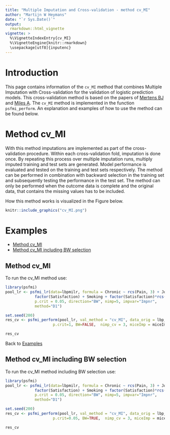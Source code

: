 ```yaml
---
title: "Multiple Imputation and Cross-validation - method cv_MI"
author: "Martijn W Heymans"
date: "`r Sys.Date()`"
output:
  rmarkdown::html_vignette
vignette: >
  %\VignetteIndexEntry{cv_MI}
  %\VignetteEngine{knitr::rmarkdown}
  \usepackage[utf8]{inputenc}
---
```


# Introduction

This page contains information of the `cv_MI` method that combines 
Multiple Imputation with Cross-validation for the validation of 
logistic prediction models. This cross-validation method is based 
on the papers of [Mertens BJ](https://onlinelibrary.wiley.com/doi/full/10.1002/bimj.201800289) 
and [Miles A](https://journals.sagepub.com/doi/abs/10.1177/0049124115610345).
The `cv_MI` method is implemented in the function `psfmi_perform`.
An explanation and examples of how to use the method can be found below.

# Method cv_MI

With this method imputations are implemented as part of the cross-validation
procedure. Within each cross-validation fold, imputation
is done once. By repeating this process over multiple imputation runs,
multiply imputed training and test sets are generated. Model performance 
is evaluated and tested on the training and test sets respectively.
The method can be performed in combination with backward selection
in the training set and subsequently testing the performance in the test set.
The method can only be performed when the outcome data is complete and
the original data, that contains the missing values has to be included. 

How this method works is visualized in the Figure below. 

```r
knitr::include_graphics("cv_MI.png")
```

# Examples

* [Method cv_MI]
* [Method cv_MI including BW selection]

## Method cv_MI

To run the cv_MI method use:

```r

library(psfmi)
pool_lr <- psfmi_lr(data=lbpmilr, formula = Chronic ~ rcs(Pain, 3) + JobDemands + Tampascale +
             factor(Satisfaction) + Smoking + factor(Satisfaction)*rcs(Pain, 3) ,
             p.crit = 0.05, direction="BW", nimp=5, impvar="Impnr",
             method="D1")

set.seed(200)
res_cv <- psfmi_perform(pool_lr, val_method = "cv_MI", data_orig = lbp_orig, folds = 5,
                     p.crit=1, BW=FALSE,  nimp_cv = 3, miceImp = miceImp, printFlag = FALSE)

res_cv

```

Back to [Examples]

## Method cv_MI including BW selection

To run the cv_MI method including BW selection use:

```r

library(psfmi)
pool_lr <- psfmi_lr(data=lbpmilr, formula = Chronic ~ rcs(Pain, 3) + JobDemands + Tampascale +
             factor(Satisfaction) + Smoking + factor(Satisfaction)*rcs(Pain, 3) ,
             p.crit = 0.05, direction="BW", nimp=5, impvar="Impnr",
             method="D1")

set.seed(200)
res_cv <- psfmi_perform(pool_lr, val_method = "cv_MI", data_orig = lbp_orig, folds = 5,
                     p.crit=0.05, BW=TRUE,  nimp_cv = 3, miceImp = miceImp, printFlag = FALSE)

res_cv

```
